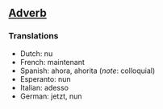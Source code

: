 ==[[Adverb]]==

===Translations===

*Dutch: nu
*French: maintenant
*Spanish: ahora, ahorita (''note'': colloquial)
*Esperanto: nun
*Italian: adesso
*German: jetzt, nun